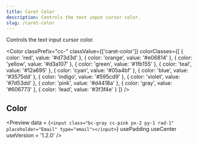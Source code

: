 ```yaml
---
title: Caret Color
description: Controls the text input cursor color.
slug: /caret-color
---
```



Controls the text input cursor color.

<Color 
  classPrefix="cc-" 
  classValue={['caret-color']} 
  colorClasses={[
    { color: 'red', value: '#d73d3d' },
    { color: 'orange', value: '#e06814' },
    { color: 'yellow', value: '#d3a107' },
    { color: 'green', value: '#1fb155' },
    { color: 'teal', value: '#12a695' },
    { color: 'cyan', value: '#05a4bf' },
    { color: 'blue', value: '#3575dd' },
    { color: 'indigo', value: '#595cd9' },
    { color: 'violet', value: '#7d53dd' },
    { color: 'pink', value: '#d4418a' },
    { color: 'gray', value: '#606773' },
    { color: 'lead', value: '#3f3f4e' }
  ]}
/>

## Color

<Preview
  data = {`<input class="bc-gray cc-pink px-2 py-1 rad-1" placeholder="Email" type="email"></input>`}
  usePadding
  useCenter
  useVersion = '1.2.0'
/>